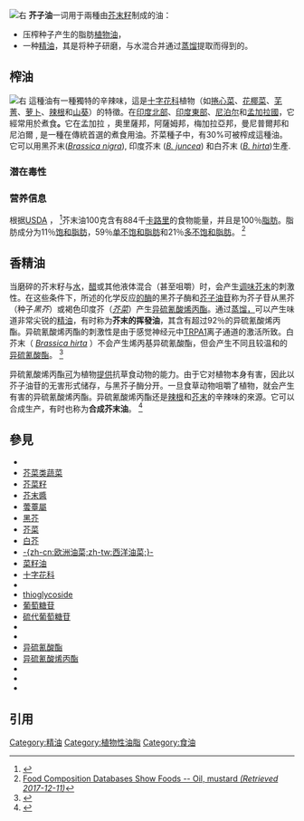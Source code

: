[[File:Mustard_Oil_&_Seeds_-_Kolkata_2003-10-31_00537.JPG|右]]
'''芥子油'''一词用于兩種由[[芥菜籽|芥末籽]]制成的油：

* 压榨种子产生的脂肪[[植物油|植物油]]，
* 一种[[精油|精油]]，其是将种子研磨，与水混合并通过[[蒸馏|蒸馏]]提取而得到的。

== 榨油 ==
[[File:Grinding_Mustard_Seed_for_oil.jpg|右]]
這種油有一種獨特的辛辣味，這是[[十字花科|十字花科]]植物（如[[捲心菜|捲心菜]]、[[花椰菜|花椰菜]]、[[芜菁|芜菁]]、[[萝卜|萝卜]]、[[辣根|辣根]]和[[山葵|山葵]]）的特徵。在[[印度北部|印度北部]]、[[印度东部|印度東部]]、[[尼泊尔|尼泊尔]]和[[孟加拉国|孟加拉國]]，它經常用於煮食'''。'''它在孟加拉 ，奧里薩邦，阿薩姆邦，梅加拉亞邦，曼尼普爾邦和尼泊爾 , 是一種在傳統首選的煮食用油。芥菜種子中，有30%可被榨成這種油。它可以用黑芥末(''[[黑芥|Brassica nigra]]''), 印度芥末 (''[[芥菜|B. juncea]]'') 和白芥末 (''[[白芥|B. hirta]]'')生產.

=== 潜在毒性 ===

=== 营养信息 ===
根据[[美国农业部|USDA]] ， <ref>{{Cite web|title=Welcome to the USDA Food Composition Database|url=https://ndb.nal.usda.gov/ndb/|accessdate=2018-04-13|work=www.nal.usda.gov|language=en|archive-date=2019-09-27|archive-url=https://web.archive.org/web/20190927075745/https://ndb.nal.usda.gov/ndb/|dead-url=yes}}</ref>芥末油100克含有884千[[卡路里|卡路里]]的食物能量，并且是100％[[脂肪|脂肪]]。脂肪成分为11％[[飽和脂肪|饱和脂肪]]，59％[[脂肪|单不饱和脂肪]]和21％[[脂肪|多不饱和脂肪]]。 <ref>[https://ndb.nal.usda.gov/ndb/foods/show/719?n1=%7BQv%3D1%7D&fgcd=&man=&lfacet=&count=&max=&sort=&qlookup=&offset=&format=Full&new=&measureby=&Qv=1&ds=Standard+Reference&qt=&qp=&qa=&qn=&q=&ing= Food Composition Databases Show Foods -- Oil, mustard ''(Retrieved 2017-12-11)'']</ref>

== 香精油 ==
当磨碎的芥末籽与[[水|水]]，[[醋|醋]]或其他液体混合（甚至咀嚼）时，会产生[[芥末醬|调味芥末]]的刺激性。在这些条件下，所述的化学反应[[酶|的酶]]的黑芥子酶和[[硫代葡萄糖苷|芥子油苷]]称为芥子苷从黑芥（种子''黑芥''）或褐色印度芥（''[[芥菜|芥菜]]''）产生[[异硫氰酸烯丙酯|异硫氰酸烯丙酯]]。通过[[蒸馏|蒸馏，]]可以产生味道非常尖锐的[[精油|精油]]，有时称为'''芥末的挥發油'''，其含有超过92％的异硫氰酸烯丙酯。异硫氰酸烯丙酯的刺激性是由于感觉神经元中[[TRPA1|TRPA1]]离子通道的激活所致。白芥末（ ''[[白芥|Brassica hirta]]'' ）不会产生烯丙基异硫氰酸酯，但会产生不同且较温和的[[异硫氰酸酯|异硫氰酸酯]]。 <ref name="Purdue_mustard">{{Cite web|title=Mustard|url=http://www.hort.purdue.edu/newcrop/med-aro/factsheets/MUSTARD.html|accessdate=3 January 2009|work=A Guide to Medicinal and Aromatic Plants|publisher=Center for New Crops and Plant Products, [[Purdue_University|Purdue University]]|archive-date=2009-01-15|archive-url=https://web.archive.org/web/20090115223919/http://www.hort.purdue.edu/newcrop/med-aro/factsheets/MUSTARD.html|dead-url=no}}</ref>

异硫氰酸烯丙酯[[適應|可]]为植物[[適應|提供]]抗草食动物的能力。由于它对植物本身有害，因此以芥子油苷的无害形式储存，与黑芥子酶分开。一旦食草动物咀嚼了植物，就会产生有害的异硫氰酸烯丙酯。异硫氰酸烯丙酯还是[[辣根|辣根]]和[[山葵|芥末]]的辛辣味的來源。它可以合成生产，有时也称为'''合成芥末油'''。 <ref>{{Cite web|title=Mustard Oil, Synthetic|url=http://hazard.com/msds/mf/baker/baker/files/p3225.htm|accessdate=3 March 2010|publisher=JT Baker|archive-date=2016-03-04|archive-url=https://web.archive.org/web/20160304000127/http://hazard.com/msds/mf/baker/baker/files/p3225.htm|dead-url=no}}</ref>

== 參見 ==
{{Div col|colwidth=18em}}

*{{Le|芥末醬品牌列表|List of mustard brands}}
*[[芥菜类蔬菜|芥菜类蔬菜]]
*[[芥菜籽|芥菜籽]]
*[[芥末醬|芥末醬]]
*[[蕓薹屬|蕓薹屬]]
*[[黑芥|黑芥]]
*[[芥菜|芥菜]]
*[[白芥|白芥]]
*[[欧洲油菜|-{zh-cn:欧洲油菜;zh-tw:西洋油菜;}-]]
*[[菜籽油|菜籽油]]
*[[十字花科|十字花科]]
*{{Le|芥子酶|Myrosinase}}
*[[糖苷|thioglycoside]]
*[[葡萄糖苷|葡萄糖苷]]
*[[硫代葡萄糖苷|硫代葡萄糖苷]]
*{{Le|黑芥子苷|Sinigrin}}
*{{Le|白芥子苷|Sinalbin}}
*[[异硫氰酸酯|异硫氰酸酯]]
*[[异硫氰酸烯丙酯|异硫氰酸烯丙酯]]
*{{Le|孟加拉料理|Bengali cuisine}}
*{{Le|奧里薩料理|Odia cuisine}}
*{{Le|濾餅|Press cake|油粕}}

{{Div col end}}

== 引用 ==
{{Reflist|2}}

{{调味品}}
[[Category:精油|Category:精油]]
[[Category:植物性油脂|Category:植物性油脂]]
[[Category:食油|Category:食油]]
